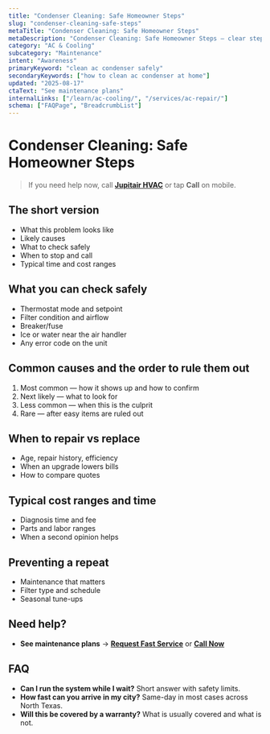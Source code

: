 ```yaml
---
title: "Condenser Cleaning: Safe Homeowner Steps"
slug: "condenser-cleaning-safe-steps"
metaTitle: "Condenser Cleaning: Safe Homeowner Steps"
metaDescription: "Condenser Cleaning: Safe Homeowner Steps — clear steps, practical fixes, and when to call a pro in North Texas."
category: "AC & Cooling"
subcategory: "Maintenance"
intent: "Awareness"
primaryKeyword: "clean ac condenser safely"
secondaryKeywords: ["how to clean ac condenser at home"]
updated: "2025-08-17"
ctaText: "See maintenance plans"
internalLinks: ["/learn/ac-cooling/", "/services/ac-repair/"]
schema: ["FAQPage", "BreadcrumbList"]
---
```

# Condenser Cleaning: Safe Homeowner Steps

> If you need help now, call **[Jupitair HVAC](/contact)** or tap **Call** on mobile.

## The short version
- What this problem looks like
- Likely causes
- What to check safely
- When to stop and call
- Typical time and cost ranges

## What you can check safely
- Thermostat mode and setpoint
- Filter condition and airflow
- Breaker/fuse
- Ice or water near the air handler
- Any error code on the unit

## Common causes and the order to rule them out
1. Most common — how it shows up and how to confirm
2. Next likely — what to look for
3. Less common — when this is the culprit
4. Rare — after easy items are ruled out

## When to repair vs replace
- Age, repair history, efficiency
- When an upgrade lowers bills
- How to compare quotes

## Typical cost ranges and time
- Diagnosis time and fee
- Parts and labor ranges
- When a second opinion helps

## Preventing a repeat
- Maintenance that matters
- Filter type and schedule
- Seasonal tune-ups

## Need help?
- **See maintenance plans** → **[Request Fast Service](/contact)** or **[Call Now](tel:+1-XXX-XXX-XXXX)**

## FAQ
- **Can I run the system while I wait?** Short answer with safety limits.
- **How fast can you arrive in my city?** Same-day in most cases across North Texas.
- **Will this be covered by a warranty?** What is usually covered and what is not.

